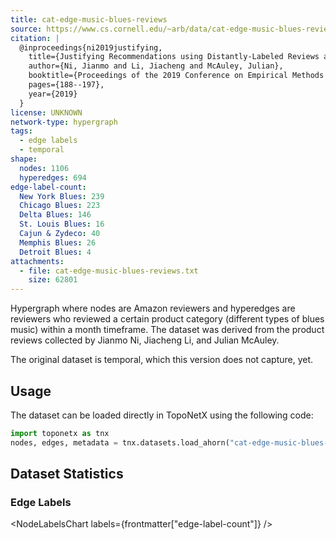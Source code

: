 ```yaml
---
title: cat-edge-music-blues-reviews
source: https://www.cs.cornell.edu/~arb/data/cat-edge-music-blues-reviews/
citation: |
  @inproceedings{ni2019justifying,
    title={Justifying Recommendations using Distantly-Labeled Reviews and Fine-Grained Aspects},
    author={Ni, Jianmo and Li, Jiacheng and McAuley, Julian},
    booktitle={Proceedings of the 2019 Conference on Empirical Methods in Natural Language Processing and the 9th International Joint Conference on Natural Language Processing (EMNLP-IJCNLP)},
    pages={188--197},
    year={2019}
  }
license: UNKNOWN
network-type: hypergraph
tags:
  - edge labels
  - temporal
shape:
  nodes: 1106
  hyperedges: 694
edge-label-count:
  New York Blues: 239
  Chicago Blues: 223
  Delta Blues: 146
  St. Louis Blues: 16
  Cajun & Zydeco: 40
  Memphis Blues: 26
  Detroit Blues: 4
attachments:
  - file: cat-edge-music-blues-reviews.txt
    size: 62801
---
```



Hypergraph where nodes are Amazon reviewers and hyperedges are reviewers who reviewed a certain product category (different types of blues music) within a month timeframe.
The dataset was derived from the product reviews collected by Jianmo Ni, Jiacheng Li, and Julian McAuley.

<Alert type="warning">
  The original dataset is temporal, which this version does not capture, yet.
</Alert>

## Usage

The dataset can be loaded directly in TopoNetX using the following code:

```python
import toponetx as tnx
nodes, edges, metadata = tnx.datasets.load_ahorn("cat-edge-music-blues-reviews")
```

## Dataset Statistics

<dl className="not-prose grid gap-5 sm:grid-cols-2">
  <Stat title="Nodes" value={formatNumber(frontmatter["shape"]["nodes"])} />
  <Stat title="Node Type" value="Review" />
  <Stat
    title="Hyperedges"
    value={formatNumber(frontmatter["shape"]["hyperedges"])}
  />
  <Stat title="Hyperedge Type" value="Co-reviewed" />
</dl>

### Edge Labels

<NodeLabelsChart labels={frontmatter["edge-label-count"]} />
